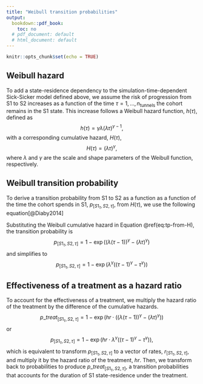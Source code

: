 ```yaml
---
title: "Weibull transition probabilities"
output:
  bookdown::pdf_book:
    toc: no
  # pdf_document: default
  # html_document: default
---
```


```r
knitr::opts_chunk$set(echo = TRUE)
```

## Weibull hazard
To add a state-residence dependency to the simulation-time-dependent Sick-Sicker model defined above, we assume the risk of progression from S1 to S2 increases as a function of the time $\tau = 1, \ldots, n_{\text{tunnels}}$ the cohort remains in the S1 state. This increase follows a Weibull hazard function, $h(\tau)$, defined as
<!-- To add a state-residence dependency to the simulation-time-dependent Sick-Sicker model defined above, we assume the risk of progression from S1 to S2 increases the longer the cohort remains in the S1 state. This increase follows a Weibull hazard function, $h(\tau)$, defined as  -->
$$
  h(\tau) = \gamma \lambda (\lambda \tau)^{\gamma-1},
$$
with a corresponding cumulative hazard, $H(\tau)$,
$$
H(\tau) = (\lambda \tau)^{\gamma},
$$
<!-- where $\tau = 1, \ldots, n_{\text{tunnels}}$ represents the duration that the cohort has been in S1, and $\lambda$ and $\gamma$ are the scale and shape parameters of the Weibull function, respectively. -->
where $\lambda$ and $\gamma$ are the scale and shape parameters of the Weibull function, respectively.

## Weibull transition probability
To derive a transition probability from S1 to S2 as a function as a function of the time the cohort spends in S1, $p_{\left[S1_{\tau},S2, \tau\right]}$, from $H(\tau)$, we use the following equation[@Diaby2014]
\begin{equation}
p_{\left[S1_{\tau},S2, \tau\right]} = 1-\exp{(H(\tau-1) - H(\tau))}
(\#eq:tp-from-H)
\end{equation}

Substituting the Weibull cumulative hazard in Equation \@ref(eq:tp-from-H), the transition probability is
$$
p_{\left[S1_{\tau},S2, \tau\right]} = 1-\exp{((\lambda (\tau-1))^{\gamma} -  (\lambda \tau)^{\gamma})}
$$
and simplifies to
$$
p_{\left[S1_{\tau},S2, \tau\right]} = 1-\exp{(\lambda^{\gamma}((\tau-1)^{\gamma} - \tau^{\gamma}))}
$$

## Effectiveness of a treatment as a hazard ratio
To account for the effectiveness of a treatment, we multiply the hazard ratio of the treatment by the difference of the cumulative hazards.
$$
p\_treat_{\left[S1_{\tau},S2, \tau\right]} = 1-\exp{(hr\cdot\left((\lambda (\tau-1))^{\gamma} -  (\lambda \tau)^{\gamma})\right)}
$$
or
$$
p_{\left[S1_{\tau},S2, \tau\right]} = 1-\exp{(hr\cdot\lambda^{\gamma}((\tau-1)^{\gamma} - \tau^{\gamma}))},
$$
which is equivalent to transform $p_{\left[S1_{\tau},S2, \tau\right]}$ to a vector of rates, $r_{\left[S1_{\tau},S2, \tau\right]}$, and multiply it by the hazard ratio of the treatment, $hr$. Then, we transform back to probabilities to produce $p\_treat_{\left[S1_{\tau},S2, \tau\right]}$, a transition probabilities that accounts for the duration of S1 state-residence under the treatment.